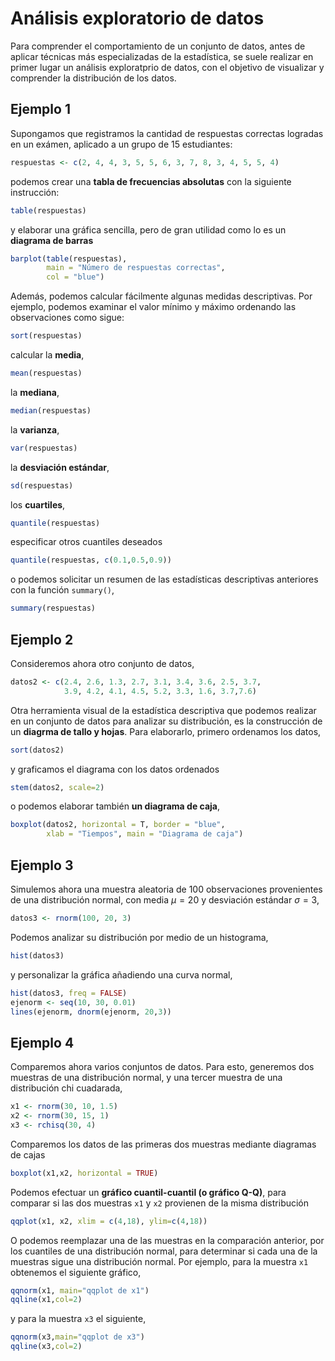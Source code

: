 # Análisis exploratorio de datos

Para comprender el comportamiento de un conjunto de datos, antes de aplicar técnicas más especializadas de la estadística, se suele realizar en primer lugar un análisis exploratprio de datos, con el objetivo de visualizar y comprender la distribución de los datos.

## Ejemplo 1

Supongamos que registramos la cantidad de respuestas correctas logradas en un exámen, aplicado a un grupo de 15 estudiantes:  

```r
respuestas <- c(2, 4, 4, 3, 5, 5, 6, 3, 7, 8, 3, 4, 5, 5, 4)
```

podemos crear una **tabla de frecuencias absolutas** con la siguiente instrucción:

```r
table(respuestas)
```

y elaborar una gráfica sencilla, pero de gran utilidad como lo es un **diagrama de barras**

```r
barplot(table(respuestas), 
        main = "Número de respuestas correctas", 
        col = "blue")
```

Además, podemos calcular fácilmente  algunas medidas descriptivas. Por ejemplo, podemos examinar el valor mínimo y máximo ordenando las observaciones como sigue:

```r
sort(respuestas)
```

calcular la **media**,

```r
mean(respuestas)
```

la **mediana**,

```r
median(respuestas)
```

la **varianza**,

```r
var(respuestas)
```

la **desviación estándar**,

```r
sd(respuestas)
```

los **cuartiles**,

```r
quantile(respuestas)
```
especificar otros cuantiles deseados

```r
quantile(respuestas, c(0.1,0.5,0.9))
```

o podemos solicitar un resumen de las estadísticas descriptivas anteriores con la función `summary()`,

```r
summary(respuestas)
```

## Ejemplo 2

Consideremos ahora otro conjunto de datos,

```r
datos2 <- c(2.4, 2.6, 1.3, 2.7, 3.1, 3.4, 3.6, 2.5, 3.7, 
            3.9, 4.2, 4.1, 4.5, 5.2, 3.3, 1.6, 3.7,7.6)
```

Otra herramienta visual de la estadística descriptiva que podemos realizar en un conjunto de datos para analizar su distribución, es la construcción de un **diagrma de tallo y hojas**. Para elaborarlo, primero ordenamos los datos,

```r
sort(datos2)
```

y graficamos el diagrama con los datos ordenados

```r
stem(datos2, scale=2)
```

o podemos elaborar también **un diagrama de caja**, 

```r
boxplot(datos2, horizontal = T, border = "blue", 
        xlab = "Tiempos", main = "Diagrama de caja")
```


## Ejemplo 3

Simulemos ahora una muestra aleatoria de 100 observaciones provenientes de una distribución normal, con media $\mu = 20$ y desviación estándar $\sigma = 3$,

```r
datos3 <- rnorm(100, 20, 3)
```

Podemos analizar su distribución por medio de un histograma,

```r
hist(datos3)
```

y personalizar la gráfica añadiendo una curva normal,

```r
hist(datos3, freq = FALSE)
ejenorm <- seq(10, 30, 0.01)
lines(ejenorm, dnorm(ejenorm, 20,3))
```


## Ejemplo 4

Comparemos ahora varios conjuntos de datos. Para esto, generemos dos muestras de una distribución normal, y una tercer muestra de una distribución chi cuadarada,

```r
x1 <- rnorm(30, 10, 1.5)
x2 <- rnorm(30, 15, 1)
x3 <- rchisq(30, 4)
```

Comparemos los datos de las primeras dos muestras mediante diagramas de cajas 

```r
boxplot(x1,x2, horizontal = TRUE)
```


Podemos efectuar un **gráfico cuantil-cuantil (o gráfico Q-Q)**, para comparar si las dos muestras `x1` y `x2` provienen de la misma distribución

```r
qqplot(x1, x2, xlim = c(4,18), ylim=c(4,18))
```

O podemos reemplazar una de las muestras en la comparación anterior, por los cuantiles de una distribución normal, para determinar si cada una de la muestras sigue una distribución normal. Por ejemplo, para la muestra `x1` obtenemos el siguiente gráfico,

```r
qqnorm(x1, main="qqplot de x1")
qqline(x1,col=2)
```

y para la muestra `x3` el siguiente,

```r
qqnorm(x3,main="qqplot de x3")
qqline(x3,col=2)
```

